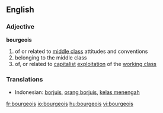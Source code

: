 ==English==

{{rfap}}

===Adjective===
'''bourgeois'''
# of or related to [[middle class]] attitudes and conventions
# belonging to the middle class
# of, or related to [[capitalist]] [[exploitation]] of the [[working class]]

===Translations===
*Indonesian: [[borjuis]], [[orang borjuis]], [[kelas menengah]]

[[fr:bourgeois]]
[[io:bourgeois]]
[[hu:bourgeois]]
[[vi:bourgeois]]
